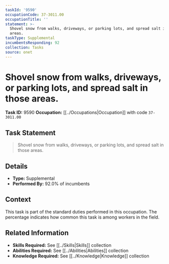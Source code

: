 ```yaml
---
taskId: '9590'
occupationCode: 37-3011.00
occupationTitle: ''
statement: >-
  Shovel snow from walks, driveways, or parking lots, and spread salt in those
  areas.
taskType: Supplemental
incumbentsResponding: 92
collection: Tasks
source: onet
---
```

# Shovel snow from walks, driveways, or parking lots, and spread salt in those areas.

**Task ID:** 9590
**Occupation:** [[../Occupations|Occupation]] with code `37-3011.00`

## Task Statement

> Shovel snow from walks, driveways, or parking lots, and spread salt in those areas.

## Details

- **Type:** Supplemental
- **Performed By:** 92.0% of incumbents

## Context

This task is part of the standard duties performed in this occupation. The percentage indicates how common this task is among workers in the field.

## Related Information

- **Skills Required:** See [[../Skills|Skills]] collection
- **Abilities Required:** See [[../Abilities|Abilities]] collection
- **Knowledge Required:** See [[../Knowledge|Knowledge]] collection
